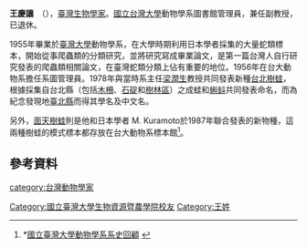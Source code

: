 '''王慶讓'''　（{{lang|en|Chin Jan Wang}}），[[臺灣|臺灣]][[生物學家|生物學家]]。[[國立台灣大學|國立台灣大學]]動物學系圖書館管理員，兼任副教授，已退休。

1955年畢業於[[臺灣大學|臺灣大學]]動物學系，在大學時期利用日本學者採集的大量蛇類標本，開始從事爬蟲類的分類研究，並將研究寫成畢業論文，是第一篇台灣人自行研究發表的爬蟲類相關論文，在臺灣蛇類分類上佔有重要的地位。1956年在台大動物系擔任系圖管理員。1978年與當時系主任[[梁潤生|梁潤生]]教授共同發表新種[[台北樹蛙|台北樹蛙]]，根據採集自台北縣（包括[[木柵|木柵]]、[[石碇|石碇]]和[[樹林區|樹林區]]）之成蛙和[[蝌蚪|蝌蚪]]共同發表命名，而為紀念發現地[[新北市|臺北縣]]而得其學名及中文名。

另外，[[面天樹蛙|面天樹蛙]]則是他和日本學者 M. Kuramoto於1987年聯合發表的新物種，這兩種樹蛙的模式標本都存放在台大動物系標本館<ref>*[http://zoology.lifescience.ntu.edu.tw/dept/memory_wangcr.htm 國立臺灣大學動物學系系史回顧] {{webarchive|url=https://web.archive.org/web/20060602180527/http://zoology.lifescience.ntu.edu.tw/dept/memory_wangcr.htm |date=2006-06-02 }}</ref>。

==參考資料==
<references/>
{{Biologist-stub}}

[[category:台灣動物學家|category:台灣動物學家]]
[[Category:國立臺灣大學生物資源暨農學院校友|Category:國立臺灣大學生物資源暨農學院校友]]
[[Category:王姓|Category:王姓]]